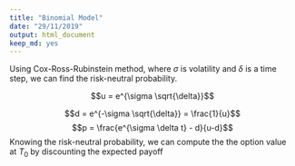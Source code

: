 ```yaml
---
title: "Binomial Model"
date: "29/11/2019"
output: html_document
keep_md: yes
---
```


Using Cox-Ross-Rubinstein method, where $\sigma$ is volatility and $\delta$ is a time step, we can find the risk-neutral probability. 

$$u = e^{\sigma \sqrt{\delta}}$$

$$d = e^{-\sigma \sqrt{\delta}} = \frac{1}{u}$$
$$p = \frac{e^{\sigma \delta t} - d}{u-d}$$
Knowing the risk-neutral probability, we can compute the the option value at $T_0$ by discounting the expected payoff